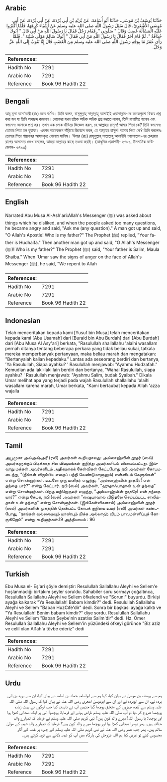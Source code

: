 ## Arabic


<div dir="rtl" lang="ar" style={{fontSize:'larger',backgroundColor:'#f8f9fa',padding:20}}>
حَدَّثَنَا يُوسُفُ بْنُ مُوسَى، حَدَّثَنَا أَبُو أُسَامَةَ، عَنْ بُرَيْدِ بْنِ أَبِي بُرْدَةَ، عَنْ أَبِي بُرْدَةَ، عَنْ أَبِي مُوسَى الأَشْعَرِيِّ، قَالَ سُئِلَ رَسُولُ اللَّهِ صلى الله عليه وسلم عَنْ أَشْيَاءَ كَرِهَهَا، فَلَمَّا أَكْثَرُوا عَلَيْهِ الْمَسْأَلَةَ غَضِبَ وَقَالَ ‏"‏ سَلُونِي ‏"‏‏.‏ فَقَامَ رَجُلٌ فَقَالَ يَا رَسُولَ اللَّهِ مَنْ أَبِي قَالَ ‏"‏ أَبُوكَ حُذَافَةُ ‏"‏‏.‏ ثُمَّ قَامَ آخَرُ فَقَالَ يَا رَسُولَ اللَّهِ مَنْ أَبِي فَقَالَ ‏"‏ أَبُوكَ سَالِمٌ مَوْلَى شَيْبَةَ ‏"‏‏.‏ فَلَمَّا رَأَى عُمَرُ مَا بِوَجْهِ رَسُولِ اللَّهِ صلى الله عليه وسلم مِنَ الْغَضَبِ قَالَ إِنَّا نَتُوبُ إِلَى اللَّهِ عَزَّ وَجَلَّ‏.‏
</div>
<div style={{backgroundColor:'#f8f9fa',padding:20, marginBottom: 10}}><table> <thead> <tr> <th>References:</th> <th></th> </tr> </thead> <tbody><tr><td>Hadith No</td><td>7291</td></tr><tr><td>Arabic No</td><td>7291</td></tr><tr><td>Reference</td><td>Book 96 Hadith 22</td></tr></tbody></table></div>

## Bengali


<div dir="ltr" lang="bn" style={{fontSize:'larger',backgroundColor:'#f8f9fa',padding:20}}>
আবূ মূসা আশ‘আরী (রাঃ) হতে বর্ণিত। তিনি বলেন, রাসূলুল্লাহ্ সাল্লাল্লাহু আলাইহি ওয়াসাল্লাম-কে কতকগুলো বিষয়ে প্রশ্ন করা হল যা তিনি অপছন্দ করলেন। লোকেরা যখন তাঁকে অধিক অধিক প্রশ্ন করতে লাগল, তিনি রাগান্বিত হলেন এবং বললেনঃ আমাকে প্রশ্ন কর। তখন এক লোক দাঁড়িয়ে জিজ্ঞেস করল, হে আল্লাহর রাসূল! আমার পিতা কে? তিনি বললেনঃ তোমার পিতা হল হুযাফা। এরপর আরেকজন দাঁড়িয়ে জিজ্ঞেস করল, হে আল্লাহর রাসূল! আমার পিতা কে? তিনি বললেনঃ তোমার পিতা শায়বাহর আযাদকৃত গোলাম সালিম। ‘উমার (রাঃ) রাসূলুল্লাহ্ সাল্লাল্লাহু আলাইহি ওয়াসাল্লাম-এর চেহারায় রাগের আলামাত দেখে বললেন, আমরা আল্লাহর কাছে তওবা করছি। (আধুনিক প্রকাশনী- ৬৭৮১, ইসলামিক ফাউন্ডেশন- ৬৭৯৩)
</div>
<div style={{backgroundColor:'#f8f9fa',padding:20, marginBottom: 10}}><table> <thead> <tr> <th>References:</th> <th></th> </tr> </thead> <tbody><tr><td>Hadith No</td><td>7291</td></tr><tr><td>Arabic No</td><td>7291</td></tr><tr><td>Reference</td><td>Book 96 Hadith 22</td></tr></tbody></table></div>

## English


<div dir="ltr" lang="en" style={{fontSize:'larger',backgroundColor:'#f8f9fa',padding:20}}>
Narrated Abu Musa Al-Ash'ari:Allah's Messenger (ﷺ) was asked about things which he disliked, and when the people asked too many questions, he became angry and said, "Ask me (any question)." A man got up and said, "O Allah's Apostle! Who is my father?" The Prophet (ﷺ) replied, "Your father is Hudhaifa." Then another man got up and said, "O Allah's Messenger (ﷺ)! Who is my father?" The Prophet (ﷺ) said, "Your father is Salim, Maula Shaiba." When 'Umar saw the signs of anger on the face of Allah's Messenger (ﷺ), he said, "We repent to Allah
</div>
<div style={{backgroundColor:'#f8f9fa',padding:20, marginBottom: 10}}><table> <thead> <tr> <th>References:</th> <th></th> </tr> </thead> <tbody><tr><td>Hadith No</td><td>7291</td></tr><tr><td>Arabic No</td><td>7291</td></tr><tr><td>Reference</td><td>Book 96 Hadith 22</td></tr></tbody></table></div>

## Indonesian


<div dir="ltr" lang="id" style={{fontSize:'larger',backgroundColor:'#f8f9fa',padding:20}}>
Telah menceritakan kepada kami [Yusuf bin Musa] telah menceritakan kepada kami [Abu Usamah] dari [Buraid bin Abu Burdah] dari [Abu Burdah] dari [Abu Musa Al Asy'ari] berkata, "Rasulullah shallallahu 'alaihi wasallam pernah ditanya tentang beberapa perkara yang tidak beliau sukai, tatkala mereka memperbanyak pertanyaan, maka beliau marah dan mengatakan: "Bertanyalah kalian kepadaku." Lantas ada seseorang berdiri dan bertanya, 'Ya Rasulullah, Siapa ayahku? ' Rasulullah menjawab: "Ayahmu Hudzafah." Kemudian ada laki-laki lain berdiri dan bertanya, "Wahai Rasulullah, siapa ayahku? ' Rasulullah menjawab: "Ayahmu Salim, budak Syaibah." Dikala Umar melihat apa yang terjadi pada wajah Rasulullah shallallahu 'alaihi wasallam karena marah, Umar berkata, "Kami bertaubat kepada Allah 'azza wajalla
</div>
<div style={{backgroundColor:'#f8f9fa',padding:20, marginBottom: 10}}><table> <thead> <tr> <th>References:</th> <th></th> </tr> </thead> <tbody><tr><td>Hadith No</td><td>7291</td></tr><tr><td>Arabic No</td><td>7291</td></tr><tr><td>Reference</td><td>Book 96 Hadith 22</td></tr></tbody></table></div>

## Tamil


<div dir="ltr" lang="ta" style={{fontSize:'larger',backgroundColor:'#f8f9fa',padding:20}}>
அபூமூசா அல்அஷ்அரீ (ரலி) அவர்கள் கூறியதாவது: அல்லாஹ்வின் தூதர் (ஸல்) அவர்களுக்குப் பிடிக்காத சில விஷயங்கள் குறித்து அவர்களிடம் வினவப்பட்டது. இவ்வாறு மக்கள் அவர்களிடம் அதிகமாகக் கேள்விகள் கேட்டபோது நபி அவர்கள் கோபமடைந்து, “(நீங்கள் விரும்பிய எதைப் பற்றி வேண்டுமானாலும்) என்னிடம் கேளுங்கள்” என்று சொன்னார்கள். உடனே ஒரு மனிதர் எழுந்து, “அல்லாஹ்வின் தூதரே! என் தந்தை யார்?” என்று கேட்டார். நபி (ஸல்) அவர்கள், “ஹுதாஃபாதான் உன் தந்தை” என்று சொன்னார்கள். பிறகு மற்றொருவர் எழுந்து, “அல்லாஹ்வின் தூதரே! என் தந்தை யார்?” என்று கேட்க, நபி (ஸல்) அவர்கள் “ஷைபாவால் விடுதலை செய்யப்பட்ட சாலிம்தான் உன் தந்தை” என்று சொன்னார்கள். (இக்கேள்விகளால்) அல்லாஹ்வின் தூதர் (ஸல்) அவர்களின் முகத்தில் தென்பட்ட கோபக் குறியை உமர் (ரலி) அவர்கள் கண்டபோது, “நாங்கள் வல்லமையும் மாண்பும் மிக்க அல்லாஹ் விடம் பாவமன்னிப்புக் கோருகிறோம்” என்று கூறினார்கள்.19 அத்தியாயம் : 96
</div>
<div style={{backgroundColor:'#f8f9fa',padding:20, marginBottom: 10}}><table> <thead> <tr> <th>References:</th> <th></th> </tr> </thead> <tbody><tr><td>Hadith No</td><td>7291</td></tr><tr><td>Arabic No</td><td>7291</td></tr><tr><td>Reference</td><td>Book 96 Hadith 22</td></tr></tbody></table></div>

## Turkish


<div dir="ltr" lang="tr" style={{fontSize:'larger',backgroundColor:'#f8f9fa',padding:20}}>
Ebu Musa el- Eş'ari şöyle demiştir: Resulullah Sallallahu Aleyhi ve Sellem'e hoşlanmadığı birtakım şeyler soruldu. Sahabiler soru sormayı çoğaltınca, Resulullah Sallallahu Aleyhi ve Sellem öfkelendi ve "Sorun!" buyurdu. Birkişi ayağa kalkarak "Ya Resulallah! Babam kimdir?" dedi. Resulullah Sallallahu Aleyhi ve Sellem "Baban HuzCıfe'dir" dedi. Sonra bir başkası ayağa kalktı ve "Ya Resulallah! Benim babam kimdir?" diye sordu. Resulullah Sallallahu Aleyhi ve Sellem "Baban Şeybe'nin azatlısı Salim'dir" dedi. Hz. Ömer Resulullah Sallallahu Aleyhi ve Sellem'in yüzündeki öfkeyi görünce "Biz aziz ve celil olan Al1ah'a tövbe ederiz" dedi
</div>
<div style={{backgroundColor:'#f8f9fa',padding:20, marginBottom: 10}}><table> <thead> <tr> <th>References:</th> <th></th> </tr> </thead> <tbody><tr><td>Hadith No</td><td>7291</td></tr><tr><td>Arabic No</td><td>7291</td></tr><tr><td>Reference</td><td>Book 96 Hadith 22</td></tr></tbody></table></div>

## Urdu


<div dir="rtl" lang="ur" style={{fontSize:'larger',backgroundColor:'#f8f9fa',padding:20}}>
ہم سے یوسف بن موسیٰ نے بیان کیا، کہا ہم سے ابواسامہ حماد بن اسامہ نے بیان کیا، ان سے برید بن ابی بردہ نے، ان سے ابوبردہ نے اور ان سے ابوموسیٰ اشعری رضی اللہ عنہ نے بیان کیا کہ رسول اللہ صلی اللہ علیہ وسلم سے کچھ چیزوں کے متعلق پوچھا گیا جنہیں آپ نے ناپسند کیا جب لوگوں نے بہت زیادہ پوچھنا شروع کر دیا تو آپ صلی اللہ علیہ وسلم ناراض ہوئے اور فرمایا: پوچھو! اس پر ایک صحابی کھڑا ہوا اور پوچھا: یا رسول اللہ! میرے والد کون ہیں؟ نبی کریم صلی اللہ علیہ وسلم نے فرمایا کہ تمہارے والد حذافہ ہیں۔ پھر دوسرا صحابی کھڑا ہوا اور پوچھا میرے والد کون ہیں؟ فرمایا کہ تمہارے والد شیبہ کے مولیٰ سالم ہیں۔ پھر جب عمر رضی اللہ عنہ نے نبی کریم صلی اللہ علیہ وسلم کے چہرہ پر غصہ کے آثار محسوس کئے تو عرض کیا ہم اللہ عزوجل کی بارگاہ میں آپ کو غصہ دلانے سے توبہ کرتے ہیں۔
</div>
<div style={{backgroundColor:'#f8f9fa',padding:20, marginBottom: 10}}><table> <thead> <tr> <th>References:</th> <th></th> </tr> </thead> <tbody><tr><td>Hadith No</td><td>7291</td></tr><tr><td>Arabic No</td><td>7291</td></tr><tr><td>Reference</td><td>Book 96 Hadith 22</td></tr></tbody></table></div>